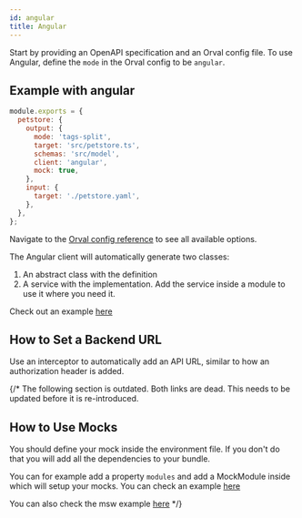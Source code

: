 ```yaml
---
id: angular
title: Angular
---
```


Start by providing an OpenAPI specification and an Orval config file. To use Angular, define the `mode` in the Orval config to be `angular`.

## Example with angular

```js
module.exports = {
  petstore: {
    output: {
      mode: 'tags-split',
      target: 'src/petstore.ts',
      schemas: 'src/model',
      client: 'angular',
      mock: true,
    },
    input: {
      target: './petstore.yaml',
    },
  },
};
```

Navigate to the [Orval config reference](../reference/configuration/full-example) to see all available options.

The Angular client will automatically generate two classes:

1. An abstract class with the definition
2. A service with the implementation.
   Add the service inside a module to use it where you need it.

Check out an example <a href="https://github.com/orval-labs/orval/tree/master/samples/angular-app" target="_blank">here</a>

## How to Set a Backend URL

Use an interceptor to automatically add an API URL, similar to how an authorization header is added.

{/* The following section is outdated. Both links are dead. This needs to be updated before it is re-introduced.

 ## How to Use Mocks

You should define your mock inside the environment file. If you don't do that you will add all the dependencies to your bundle.

You can for example add a property `modules` and add a MockModule inside which will setup your mocks. You can check an example <a href="https://github.com/orval-labs/orval/tree/master/samples/angular-app/src/api/mocks" target="_blank">here</a>

You can also check the msw example <a href="https://github.com/mswjs/examples/tree/master/examples/rest-angular" target="_blank">here</a> */}
